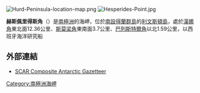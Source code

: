 [[Image:Hurd-Peninsula-location-map.png|thumb]]
[[Image:Hesperides-Point.jpg|thumb]]

{{Onesource|time=2015-06-01T06:47:17+00:00}}
{{coord|62|38|36.7|S|60|22|23|W|display=title}}

'''赫斯佩里得斯角'''（{{lang-en|Hespérides Point}}）是[[南極洲|南極洲]]的海岬，位於[[南設得蘭群島|南設得蘭群島]]的[[利文斯頓島|利文斯頓島]]，處於[[漢娜角|漢娜角]]東北面12.36公里、[[斯莫梁角|斯莫梁角]]東南面3.7公里、[[巴列斯特爾角|巴列斯特爾角]]以北1.59公里，以西班牙海洋研究船{{link-en|赫斯帕里得斯 (海洋研究船)|BIO Hesperides|赫斯珀里得斯}}

==外部連結==
* [http://data.aad.gov.au/aadc/gaz/scar/ SCAR Composite Antarctic Gazetteer] {{Wayback|url=http://data.aad.gov.au/aadc/gaz/scar/ |date=20090327044219 }}

{{Antarctica-geo-stub}}
[[Category:南極洲海岬|Category:南極洲海岬]]